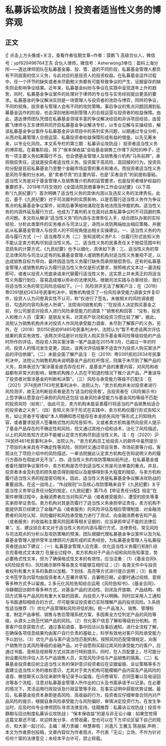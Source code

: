# 私募诉讼攻防战丨投资者适当性义务的博弈观
## 正文
☝ 点击上方头像或+关注，查看作者往期文章~作者：营鹏飞  高级合伙人，微信号：ypf929496764王东 合伙人律师，微信号：Asherwong3单位：盈科上海分所——道达律师团队在私募基金募、投、管、退的不同阶段，私募基金管理人都负有不同层面的信义义务，与此对应的是投资人的投资权益。在私募基金运作过程中，任一个环节的缺失或者未尽勤勉义务都有可能导致争议的产生，证据留存的缺失则会影响争议结果。近年来，私募基金纠纷与争议在实践中呈现逐年上升的趋势，同时，私募基金争议案件的处理对于律师的专业性与实务经验提出更高的要求。私募基金的争议解决实则是一场管理人与投资者的攻防与博弈，同样的争议，不同的视角，投资者与管理人会有不同的攻防策略。事后争议的焦点问题回溯到私募基金运作的阶段，也会深刻地影响到管理人的合规运营与投资者的权益保障。由此，道达律师团队凭借在私募基金领域丰富的争议解决经验和非诉项目经验，由营鹏飞律师与王东律师共同开启私募基金争议解决专栏，以专业见解与实操经验，解读私募基金争议案件与私募基金非诉项目中的系列实务问题，以期通过专业分析，从而对私募管理人合规运营、私募投资者权益保障形成有益的借鉴。以先见筹未来，以专业化风险。本文系专栏的第三期：私募诉讼攻防战丨 投资者适当性义务的博弈观。在募集阶段，除了“保本保收益”会给基金销售工作埋下风险的种子，还有一项主要义务如果履行不当，也会使基金管理人及销售推介机构“马失前蹄”，承担赔偿责任，这就是投资者适当性义务。投资属于高风险、高回报的行为，投资风险分配是目前私募基金乃至整个金融市场监管的重点和难点。而投资者适当性义务是风险平衡的分水岭，是“卖者尽责”的主要内容，也是“买者自负”的前提和基础。适当性义务是对于基金管理人及销售推介机构的监管要求，也是投资者维护权益的重要抓手。2019年11月生效的《全国法院民商事审判工作会议纪要》（以下简称“《九民纪要》”）首次明确了适当性义务的具体内涵以及违反义务的法律责任。此后，基于《九民纪要》对于司法裁判的实质影响，以是否履行适当性义务作为争议焦点的私募基金争议案件，如雨后春笋般地涌现在各地法院及仲裁机构。适当性义务的内涵外延及履行方式，也成为了裁判机关在面对此类私募争议时不可回避的焦点问题。本文将从解读“适当性义务”的内涵与法律责任入手，结合团队办案的实际经验，分析此类案件的实务难点与司法认定，进而从攻防两端给出相应策略，并据此从私募基金管理人与投资人的不同视角提出相关实操建议。一、适当性义务的内涵与履行方式（一）适当推荐义务（二）告知说明义务P.S.：仅履行形式告知义务不能认定卖方机构尽到适当性义务。二、适当性义务的民事责任关于赔偿范围中利息损失的计算方式，《九民纪要》也予以细化，具体如下表：三、适当性义务的常见法律风险与司法认定有的私募基金管理人或销售机构对适当性义务重视不足，以达成销售目标为导向，最终因适当性义务履行缺失而承担赔偿责任。还有的私募基金管理人或销售机构认为履行适当性义务仅是形式要求，按照格式文本过一遍流程即可，或者以投资人兜底承诺来代替履行适当性义务，这实质上并未真正的将适当性义务履行到位，容易造成难以弥补的法律风险。根据司法实践与办案经验，我们将适当性义务的常见风险总结如下。（一）风险测评无法了解客户注：在（2019）粤0391民初2634号民事判决中，销售机构提交了一份风险承受能力调查文件复印件，投资人认为问卷真实性不认可，称“仅进行了签名，未做相关的风险调查题目，勾选的内容均系他人所填”。法院询问销售机构：“在投资人决定购买基金之前，你公司是否对投资人进行风险承受能力的调查？”销售机构回答：“没有，投资人和推介人员（雷某）是朋友关系，对其资产状况和投资习惯比较了解”。据此，法院认为销售机构并未对投资人作风险承受能力调查、未尽到了解客户的义务。另外，在（2018）京0150民初91465号民事判决中，法院认为“暂不考虑该两次评估结果的真实有效性，该两次评估是针对投资人购买货币基金等风险等级较低的产品时所作的评估，而投资人购买案涉第一笔产品是在2015年3月，已超过一年的时间，投资人的情况发生变更。因此，该两次评估结果不适宜作为投资人购买案涉产品的评估依据”。（二）未能全面了解产品注：在（2019）粤0391民初2634号民事判决中，法院认为销售机构未说明基金产品的杠杆情况，则属于未尽到了解产品的义务，具体表述为“案涉基金是否存在杠杆，是基金产品的重要内容，对风险和收益都有非常大的影响，销售机构推介人员在不知道的情况下推介该产品，严重误导了投资者对案涉基金的判断和决策”。（三）风险与承受能力等级不匹配注：在（2021）沪74民终1743号民事判决中，法院认为，“卖方机构并未对投资者进行风险测评，故无法判断投资者是否为‘适当的投资者’。且投资者在《风险揭示书》上签字确认愿意自行承担的风险还包括‘自身风险承受能力与基金风险等级不匹配的投资风险（如有）’，由此可见，卖方机构未能妥善履行将适当的产品销售给适合的投资者之义务”。（四）告知义务浮于形式在实践中，卖方机构仅履行形式告知义务，如让资者手写诸如“本人明确知悉可能存在本金损失风险”等形式上的知晓内容，或者要求投资人签署格式性的风险告知书，又或者卖方机构虽然向投资人提示了基金产品存在的不确定性和风险，但又通过其他介绍和话术，淡化了风险描述，以上的风险告知方式并不能被认定卖方机构尽到适当性义务。注：在（2020）沪74民终461号民事判决中，法院认为，“卖方机构员工给投资人的邮件中虽然提示了项目的未来具有不确定性等风险，但同时又通过项目背景、市场前景等介绍，客观淡化了项目介绍中的风险描述，一审法院据此认定卖方机构在告知说明义务的履行方面存在瑕疵并无不当”。四、适当性义务的攻防策略如前所述，在私募基金或者委托理财争议案件中，卖方机构是否尽到适当性义务是司法审查的重点。并且，投资者本金及利息的损失能否得到赔偿以及能够得到多大程度的赔偿，与卖方机构履行适当性义务的程度密切相关。因此，适当性义务是私募基金争议解决攻防战的重要战场。在这一战场上，“作战规则”以及核心攻防策略来自于《九民纪要》关于适当性义务举证责任分配的规定。《九民纪要》第75点【举证责任分配】规定“在案件审理过程中，金融消费者应当对购买产品（或者接受服务）、遭受的损失等事实承担举证责任。卖方机构对其是否履行了适当性义务承担举证责任。卖方机构不能提供其已经建立了金融产品（或者服务）的风险评估及相应管理制度、对金融消费者的风险认知、风险偏好和风险承受能力进行了测试、向金融消费者告知产品（或者服务）的收益和主要风险因素等相关证据的，应当承担举证不能的法律后果”。五、建议综合本文对于适当性义务的内涵与履行方式、法律责任、常见风险与司法观点的分析以及攻防策略的预演，团队根据代理私募基金争议案件以及为私募基金管理人提供常年法律顾问方面形成的实务经验，为私募基金管理人与私募投资者提出如下建议：（一）私募基金管理人应完善、优化适当性义务履行机制1.综合完善格式文本效力  在展业过程中，卖方机构对于产品介绍和风险告知事宜，势必要格式性文本，但为了确保格式性文本的有效性，应当注重：（1）《基金合同》、《风险投资书》、风险揭示邮件等各类文书能够互相印证；（2）各类文件中与投资者权利有重大关系的条款以加粗、下划线、高亮等方式进行提示说明；（3）各类文书签字及内容均由投资者本人签署并填写，且署明日期，必要时通过视频、音频等多种方式予以留痕。2.多元化风险告知综合运用《风险告知书》、《基金合同》、冷静期回访邮件等多种方式，对基金产品的流动性、封闭及开放期、产品结构、赎回方式等与产品风险有重大关联的因素，向投资人予以明确。同时应采用人工通知与书面通知相结合的方式，尽可能保证投资者已实际理解产品的投资风险。3.系统性适当推荐（1）优化产品管理和风险评估机制。统一产品准入、销售、管理标准，制定产品审核、销售与售后管理系统方案，多因素全方位判定产品的风险等级，从源头上防范代销产品的风险。（2）优化客户信息了解和等级划分机制。完善客户信息获取方式，通过事前调查、事中回访以及事后通知，进行全流程了解，在确保各项信息结果均由客户自行负责的基础上，科学有效地对客户风险承受能力予以划分。（3）优化产品与客户适当性匹配机制。按照风险匹配管理规定，向客户销售符合其风险等级的金融产品。对于自愿购买超过其风险承受能力的客户，应通过书面、音频及视频等方式对其进行特别提示。同时，在人员配置上，尽可能分别设置风险评估人员与产品销售人员，实现风险评估与产品销售的隔离。（二）私募基金投资者应树立适当性义务的保护意识投资者应在证据留痕、诉讼策略等多方面建立适当性义务的维权意识，尤其对于卖方机构可能模糊产品内容及产品风险的语音、微信聊天以及往来邮件等记录予以留痕。在问卷填写、合同签署以及电话回访等各个流程，注意对私募基金管理人所作出的口头及书面承诺予以记录。在必要的情况下，灵活运用行政投诉及行政监管等手段，在事实证明中获取优势证据。最后，私募基金投资本身即是高风险、高收益的行为，投资者应仔细审查合同内对产品风险的提示，根据自身风险承受能力与风险偏好，审慎决定投资行为。在发生争议时，应及时向专业律师团队寻求法律支持。往期推荐：私募诉讼攻防战丨投资冷静期与回访制度私募诉讼攻防战丨 “保本保收益”的是与非无讼小编：如果您觉得这篇文章还不错，欢迎转发分享、点赞收藏，您也可以在下方评论区留下自己的观点，和大家一起讨论。主编：靖力责编：林慧审核：刘逸凡 王雅玉 陈丽娟 声明：本文为作者原创投稿，文章内容仅为作者观点，不代表「无讼」立场，不作为针对任何个案的法律意见；未经本平台许可，禁止转载。